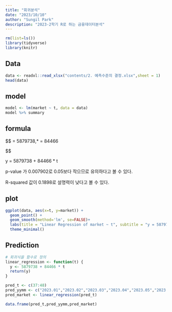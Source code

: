 ```yaml
---
title: "회귀분석"
date: "2023/10/10"
author: "Sungil Park"
description: "2023-2학기 R로 하는 금융데이터분석"
---
```


```r
rm(list=ls())
library(tidyverse)
library(knitr)
```

## Data

```r
data <- readxl::read_xlsx("contents/2. 예측수준의 결정.xlsx",sheet = 1)
head(data)
```

## model

```r
model <- lm(market ~ t, data = data)
model %>% summary
```

## formula

$$ 
\beta *{0} = 5879738,* \beta {1} = 84466

$$

y = 5879738 + 84466 \* t

p-value 가 0.007902로 0.05보다 작으므로 유의하다고 볼 수 있다.

R-squared 값이 0.1898로 설명력이 낮다고 볼 수 있다.

## plot

```r
ggplot(data, aes(x=t, y=market)) +
  geom_point() +
  geom_smooth(method='lm', se=FALSE)+
  labs(title = "Linear Regression of market ~ t", subtitle = "y = 5879738 + 84466 * t")+
  theme_minimal()
```

## Prediction

```r
# 회귀식을 함수로 정의
linear_regression <- function(t) {
  y <- 5879738 + 84466 * t
  return(y)
}

pred_t <- c(37:48)
pred_yymm <- c("2023.01","2023.02","2023.03","2023.04","2023.05","2023.06","2023.07","2023.08","2023.09","2023.10","2023.11","2023.12")
pred_market <- linear_regression(pred_t)

data.frame(pred_t,pred_yymm,pred_market)
```
